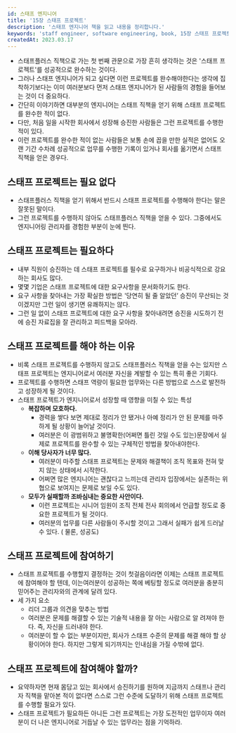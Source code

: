 ```yaml
---
id: 스태프 엔지니어
title: '15장 스태프 프로젝트'
description: '스태프 엔지니어 책을 읽고 내용을 정리합니다.'
keywords: 'staff engineer, software engineering, book, 15장 스태프 프로젝트'
createdAt: 2023.03.17
---
```


- 스태프플러스 직책으로 가는 첫 번째 관문으로 가장 흔히 생각하는 것은 '스태프 프로젝트'를 성공적으로 완수하는 것이다.
- 그러나 스태프 엔지니어가 되고 싶다면 이런 프로젝트를 완수해야한다는 생각에 집착하기보다는 이미 여러분보다 먼저 스태프 엔지니어가 된 사람들의 경험을 들어보는 것이 더 중요하다.
- 간단히 이야기하면 대부분의 엔지니어는 스태프 직책을 얻기 위해 스태프 프로젝트를 완수한 적이 없다.
- 다만, 처음 일을 시작한 회사에서 성장해 승진한 사람들은 그런 프로젝트를 수행한 적이 있다.
- 이런 프로젝트를 완수한 적이 없는 사람들은 보통 손에 꼽을 만한 실적은 없어도 오랜 기간 수차례 성공적으로 업무를 수행한 기록이 있거나 회사를 옮기면서 스태프 직책을 얻은 경우다.

## 스태프 프로젝트는 필요 없다

- 스태프플러스 직책을 얻기 위해서 반드시 스태프 프로젝트를 수행해야 한다는 말은 잘못된 말이다.
- 그런 프로젝트를 수행하지 않아도 스태프플러스 직책을 얻을 수 있다. 그중에서도 엔지니어링 관리자를 경험한 부분이 눈에 띈다.

## 스태프 프로젝트는 필요하다

- 내부 직원이 승진하는 데 스태프 프로젝트를 필수로 요구하거나 비공식적으로 강요하는 회사도 많다.
- 몇몇 기업은 스태프 프로젝트에 대한 요구사항을 문서화하기도 한다.
- 요구 사항을 찾아내는 가장 확실한 방법은 '당연히 될 줄 알았던’ 승진이 무산되는 것이겠지만 그런 일이 생기면 유쾌하지는 않다.
- 그런 일 없이 스태프 프로젝트에 대한 요구 사항을 찾아내려면 승진을 시도하기 전에 승진 자료집을 잘 관리하고 피드백을 모아라.

## 스태프 프로젝트를 해야 하는 이유

- 비록 스태프 프로젝트를 수행하지 않고도 스태프플러스 직책을 얻을 수는 있지만 스태프 프로젝트는 엔지니어로서 여러분 자신을 계발할 수 있는 특히 좋은 기회다.
- 프로젝트를 수행하면 스태프 역량이 필요한 업무와는 다른 방법으로 스스로 발전하고 성장하게 될 것이다.
- 스태프 프로젝트가 엔지니어로서 성장할 때 영향을 미칠 수 있는 특성
  - **복잡하며 모호하다.**
    - 경력을 쌓다 보면 제대로 정리가 안 됐거나 아예 정리가 안 된 문제를 마주하게 될 상황이 늘어날 것이다.
    - 여러분은 이 광범위하고 불명확한(어쩌면 틀린 것일 수도 있는)문장에서 실제로 프로젝트를 완수할 수 있는 구체적인 방법을 찾아내야한다.
  - **이해 당사자가 너무 많다.**
    - 여러분이 마주할 스태프 프로젝트는 문제와 해결책이 조직 목표와 전혀 맞지 않는 상태에서 시작한다.
    - 어쩌면 많은 엔지니어는 괜찮다고 느끼는데 관리자 입장에서는 실존하는 위협으로 보여지는 문제로 보일 수도 있다.
  - **모두가 실패할까 조바심내는 중요한 사안이다.**
    - 이런 프로젝트는 시니어 임원이 조직 전체 전사 회의에서 언급할 정도로 중요한 프로젝트가 될 것이다.
    - 여러분의 업무를 다른 사람들이 주시할 것이고 그래서 실패가 쉽게 드러날 수 있다. ( 물론, 성공도)

## 스태프 프로젝트에 참여하기

- 스태프 프로젝트를 수행할지 결정하는 것이 첫걸음이라면 이제는 스태프 프로젝트에 참여해야 할 텐데, 이는여러분이 성공하는 쪽에 베팅할 정도로 여러분을 충분히 믿어주는 관리자와의 관계에 달려 있다.
- 세 가지 요소
  - 리더 그룹과 의견을 맞추는 방법
  - 여러분은 문제를 해결할 수 있는 기술적 내용을 잘 아는 사람으로 알 려져야 한다. 즉, 자신을 드러내야 한다.
  - 여러분이 할 수 없는 부분이지만, 회사가 스태프 수준의 문제를 해결 해야 할 상황이어야 한다. 하지만 그렇게 되기까지는 인내심을 가질 수밖에 없다.

## 스태프 프로젝트에 참여해야 할까?

- 요약하자면 현재 몸담고 있는 회사에서 승진하기를 원하며 지금까지 스태프나 관리자 직책을 맡아본 적이 없다면 스스로 그런 수준에 도달하기 위해 스태프 프로젝트를 수행할 필요가 있다.
- 스태프 프로젝트가 필요하든 아니든 그런 프로젝트는 가장 도전적인 업무이자 여러분이 더 나은 엔지니어로 거듭날 수 있는 업무라는 점을 기억하라.
